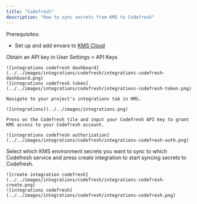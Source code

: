 ```yaml
---
title: "Codefresh"
description: "How to sync secrets from KMS to Codefresh"
---
```


Prerequisites:

- Set up and add envars to [KMS Cloud](https://kms.lux.network)

<Steps>
  <Step title="Authorize KMS for Codefresh">
    Obtain an API key in User Settings > API Keys

    ![integrations codefresh dashboard](../../images/integrations/codefresh/integrations-codefresh-dashboard.png)
    ![integrations codefresh token](../../images/integrations/codefresh/integrations-codefresh-token.png)
    
    Navigate to your project's integrations tab in KMS.

    ![integrations](../../images/integrations.png)
    
    Press on the Codefresh tile and input your Codefresh API key to grant KMS access to your Codefresh account.

    ![integrations codefresh authorization](../../images/integrations/codefresh/integrations-codefresh-auth.png)

  </Step>
  <Step title="Start integration">
    Select which KMS environment secrets you want to sync to which Codefresh service and press create integration to start syncing secrets to Codefresh.

    ![create integration codefresh](../../images/integrations/codefresh/integrations-codefresh-create.png)
    ![integrations codefresh](../../images/integrations/codefresh/integrations-codefresh.png)
  </Step>
</Steps>